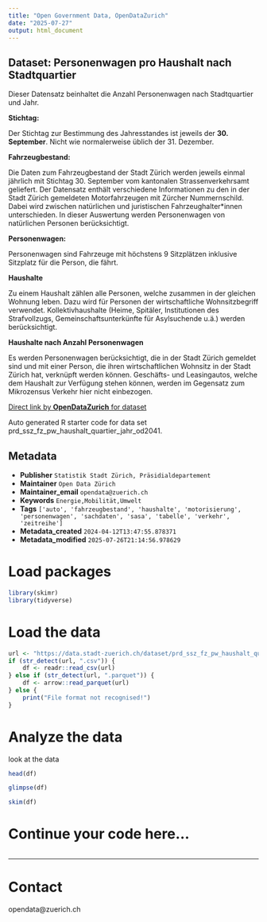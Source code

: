 ```yaml
---
title: "Open Government Data, OpenDataZurich"
date: "2025-07-27"
output: html_document
---
```


## Dataset: Personenwagen pro Haushalt nach Stadtquartier

Dieser Datensatz beinhaltet die Anzahl Personenwagen nach Stadtquartier und Jahr. 


**Stichtag:**

Der Stichtag zur Bestimmung des Jahresstandes ist jeweils der **30. September**. Nicht wie normalerweise üblich der 31. Dezember.


[]()

**Fahrzeugbestand:**

Die Daten zum Fahrzeugbestand der Stadt Zürich werden jeweils einmal jährlich mit Stichtag 30. September vom kantonalen Strassenverkehrsamt geliefert. Der Datensatz enthält verschiedene Informationen zu den in der Stadt Zürich gemeldeten Motorfahrzeugen mit Zürcher Nummernschild. Dabei wird zwischen natürlichen und juristischen Fahrzeughalter*innen unterschieden. In dieser Auswertung werden Personenwagen von natürlichen Personen berücksichtigt.

[]()

**Personenwagen:**

Personenwagen sind Fahrzeuge mit höchstens 9 Sitzplätzen inklusive Sitzplatz für die Person, die fährt.

[]()

**Haushalte**

Zu einem Haushalt zählen alle Personen, welche zusammen in der gleichen Wohnung leben. Dazu wird für Personen der wirtschaftliche Wohnsitzbegriff verwendet. Kollektivhaushalte (Heime, Spitäler, Institutionen des Strafvollzugs, Gemeinschaftsunterkünfte für Asylsuchende u.ä.) werden berücksichtigt.

[]()

**Haushalte nach Anzahl Personenwagen**

Es werden Personenwagen berücksichtigt, die in der Stadt Zürich gemeldet sind und mit einer Person, die ihren wirtschaftlichen Wohnsitz in der Stadt Zürich hat, verknüpft werden können. Geschäfts- und Leasingautos, welche dem Haushalt zur Verfügung stehen können, werden im Gegensatz zum Mikrozensus Verkehr hier nicht einbezogen.

[]()



[Direct link by **OpenDataZurich** for dataset](https://data.stadt-zuerich.ch/dataset/prd_ssz_fz_pw_haushalt_quartier_jahr_od2041)

Auto generated R starter code for data set prd_ssz_fz_pw_haushalt_quartier_jahr_od2041.

## Metadata

- **Publisher** `Statistik Stadt Zürich, Präsidialdepartement`
- **Maintainer** `Open Data Zürich`
- **Maintainer_email** `opendata@zuerich.ch`
- **Keywords** `Energie,Mobilität,Umwelt`
- **Tags** `['auto', 'fahrzeugbestand', 'haushalte', 'motorisierung', 'personenwagen', 'sachdaten', 'sasa', 'tabelle', 'verkehr', 'zeitreihe']`
- **Metadata_created** `2024-04-12T13:47:55.878371`
- **Metadata_modified** `2025-07-26T21:14:56.978629`


# Load packages

```r
library(skimr)
library(tidyverse)
```

# Load the data

```r
url <- "https://data.stadt-zuerich.ch/dataset/prd_ssz_fz_pw_haushalt_quartier_jahr_od2041/download/VER204OD2041.csv"
if (str_detect(url, ".csv")) {
    df <- readr::read_csv(url)
} else if (str_detect(url, ".parquet")) {
    df <- arrow::read_parquet(url)
} else {
    print("File format not recognised!")
}
```

# Analyze the data

look at the data
```r
head(df)
```

```r
glimpse(df)
```

```r
skim(df)
```

# Continue your code here...

```r

```

------------------------------------------------------------------------

# Contact

opendata@zuerich.ch
